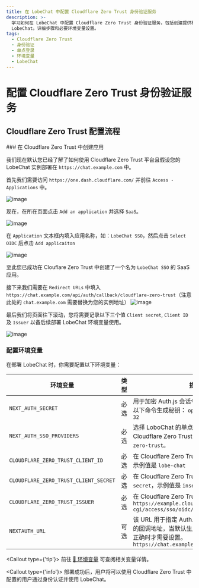 ```yaml
---
title: 在 LobeChat 中配置 Cloudflare Zero Trust 身份验证服务
description: >-
  学习如何在 LobeChat 中配置 Cloudflare Zero Trust 身份验证服务，包括创建提供程序、配置环境变量和部署
  LobeChat。详细步骤和必要环境变量设置。
tags:
  - Cloudflare Zero Trust
  - 身份验证
  - 单点登录
  - 环境变量
  - LobeChat
---
```


# 配置 Cloudflare Zero Trust 身份验证服务

## Cloudflare Zero Trust 配置流程

<Steps>
### 在 Cloudflare Zero Trust 中创建应用

我们现在默认您已经了解了如何使用 Cloudflare Zero Trust 平台且假设您的 LobeChat 实例部署在 `https://chat.example.com` 中。

首先我们需要访问 `https://one.dash.cloudflare.com/` 并前往 `Access - Applications` 中。

![image](https://github.com/user-attachments/assets/4d671a7c-5d94-4c4b-b4fd-71a5a0e9d227)

现在，在所在页面点击 `Add an application` 并选择 `SaaS`。

![image](https://github.com/user-attachments/assets/3da4c8c4-88c6-40a9-8005-6a0a44aa3b1f)

在 `Application` 文本框内填入应用名称，如：`LobeChat SSO`，然后点击 `Select OIDC` 后点击 `Add applicaiton`

![image](https://github.com/user-attachments/assets/16cd9aef-c87b-48a4-95c0-b666082e7515)

至此您已成功在 Clouflare Zero Trust 中创建了一个名为 `LobeChat SSO` 的 SaaS 应用。

接下来我们需要在 `Redirect URLs` 中填入 `https://chat.example.com/api/auth/callback/cloudflare-zero-trust`（注意此处的 `chat.example.com` 需要替换为您的实例地址）
![image](https://github.com/user-attachments/assets/433fdce4-0af5-417f-b80d-163c2d4f02f6)

最后我们将页面往下滚动，您将需要记录以下三个值 `Client secret`, `Client ID` 及 `Issuer` 以备后续部署 LobeChat 环境变量使用。

![image](https://github.com/user-attachments/assets/2dd3cde5-fa0d-4f52-b82b-28d9e89379a0)

### 配置环境变量

在部署 LobeChat 时，你需要配置以下环境变量：

| 环境变量 | 类型 | 描述 |
| --- | --- | --- |
| `NEXT_AUTH_SECRET` | 必选 | 用于加密 Auth.js 会话令牌的密钥。您可以使用以下命令生成秘钥： `openssl rand -base64 32` |
| `NEXT_AUTH_SSO_PROVIDERS` | 必选 | 选择 LoboChat 的单点登录提供商。使用 Cloudflare Zero Trust 请填写 `cloudflare-zero-trust`。 |
| `CLOUDFLARE_ZERO_TRUST_CLIENT_ID` | 必选 | 在 Cloudflare Zero Trust 生成的 `Client ID`，示例值是 `lobe-chat` |
| `CLOUDFLARE_ZERO_TRUST_CLIENT_SECRET` | 必选 | 在 Cloudflare Zero Trust 生成的 `Client secret`，示例值是 `insecure_secret` |
| `CLOUDFLARE_ZERO_TRUST_ISSUER` | 必选 | 在 Cloudflare Zero Trust 生成的 `Issuer`，例如 `https://example.cloudflareaccess.com/cdn-cgi/access/sso/oidc/7db0f` |
| `NEXTAUTH_URL` | 可选 | 该 URL 用于指定 Auth.js 在执行 OAuth 验证时的回调地址，当默认生成的重定向地址发生不正确时才需要设置。`https://chat.example.com/api/auth` |

  <Callout type={'tip'}>
    前往 [📘 环境变量](/zh/docs/self-hosting/environment-variable#Cloudflare%20Zero%20Trust) 可查阅相关变量详情。

</Callout>
</Steps>

<Callout type={'info'}>
  部署成功后，用户将可以使用 Cloudflare Zero Trust 中配置的用户通过身份认证并使用 LobeChat。
</Callout>
